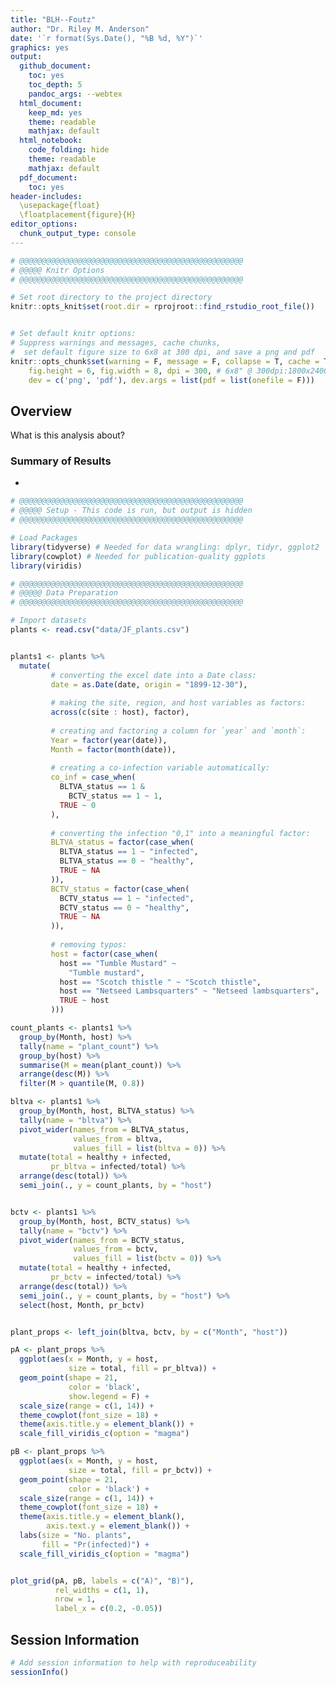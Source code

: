 ```yaml
---
title: "BLH--Foutz"
author: "Dr. Riley M. Anderson"
date: '`r format(Sys.Date(), "%B %d, %Y")`'
graphics: yes
output:
  github_document:
    toc: yes
    toc_depth: 5
    pandoc_args: --webtex
  html_document:
    keep_md: yes
    theme: readable
    mathjax: default
  html_notebook:
    code_folding: hide
    theme: readable
    mathjax: default
  pdf_document:
    toc: yes
header-includes:
  \usepackage{float}
  \floatplacement{figure}{H}
editor_options:
  chunk_output_type: console
---
```


```r
# @@@@@@@@@@@@@@@@@@@@@@@@@@@@@@@@@@@@@@@@@@@@@@@@@@
# @@@@@ Knitr Options
# @@@@@@@@@@@@@@@@@@@@@@@@@@@@@@@@@@@@@@@@@@@@@@@@@@

# Set root directory to the project directory
knitr::opts_knit$set(root.dir = rprojroot::find_rstudio_root_file())


# Set default knitr options: 
# Suppress warnings and messages, cache chunks, 
#  set default figure size to 6x8 at 300 dpi, and save a png and pdf
knitr::opts_chunk$set(warning = F, message = F, collapse = T, cache = T,
    fig.height = 6, fig.width = 8, dpi = 300, # 6x8" @ 300dpi:1800x2400=4.3MP
    dev = c('png', 'pdf'), dev.args = list(pdf = list(onefile = F)))

```



## Overview

What is this analysis about?

### Summary of Results
* 

```r

# @@@@@@@@@@@@@@@@@@@@@@@@@@@@@@@@@@@@@@@@@@@@@@@@@@
# @@@@@ Setup - This code is run, but output is hidden
# @@@@@@@@@@@@@@@@@@@@@@@@@@@@@@@@@@@@@@@@@@@@@@@@@@

# Load Packages
library(tidyverse) # Needed for data wrangling: dplyr, tidyr, ggplot2
library(cowplot) # Needed for publication-quality ggplots
library(viridis)

# @@@@@@@@@@@@@@@@@@@@@@@@@@@@@@@@@@@@@@@@@@@@@@@@@@
# @@@@@ Data Preparation
# @@@@@@@@@@@@@@@@@@@@@@@@@@@@@@@@@@@@@@@@@@@@@@@@@@

# Import datasets
plants <- read.csv("data/JF_plants.csv")



```


```r

plants1 <- plants %>% 
  mutate(
         # converting the excel date into a Date class:
         date = as.Date(date, origin = "1899-12-30"),
         
         # making the site, region, and host variables as factors:
         across(c(site : host), factor),
         
         # creating and factoring a column for `year` and `month`:
         Year = factor(year(date)),
         Month = factor(month(date)),
         
         # creating a co-infection variable automatically:
         co_inf = case_when(
           BLTVA_status == 1 &
             BCTV_status == 1 ~ 1,
           TRUE ~ 0
         ),
         
         # converting the infection "0,1" into a meaningful factor:
         BLTVA_status = factor(case_when(
           BLTVA_status == 1 ~ "infected",
           BLTVA_status == 0 ~ "healthy",
           TRUE ~ NA
         )),
         BCTV_status = factor(case_when(
           BCTV_status == 1 ~ "infected",
           BCTV_status == 0 ~ "healthy",
           TRUE ~ NA
         )),
         
         # removing typos:
         host = factor(case_when(
           host == "Tumble Mustard" ~
             "Tumble mustard",
           host == "Scotch thistle " ~ "Scotch thistle",
           host == "Netseed Lambsquarters" ~ "Netseed lambsquarters",
           TRUE ~ host
         )))

count_plants <- plants1 %>% 
  group_by(Month, host) %>% 
  tally(name = "plant_count") %>% 
  group_by(host) %>% 
  summarise(M = mean(plant_count)) %>% 
  arrange(desc(M)) %>% 
  filter(M > quantile(M, 0.8))

bltva <- plants1 %>% 
  group_by(Month, host, BLTVA_status) %>% 
  tally(name = "bltva") %>% 
  pivot_wider(names_from = BLTVA_status,
              values_from = bltva,
              values_fill = list(bltva = 0)) %>% 
  mutate(total = healthy + infected,
         pr_bltva = infected/total) %>% 
  arrange(desc(total)) %>% 
  semi_join(., y = count_plants, by = "host")


bctv <- plants1 %>% 
  group_by(Month, host, BCTV_status) %>% 
  tally(name = "bctv") %>% 
  pivot_wider(names_from = BCTV_status,
              values_from = bctv,
              values_fill = list(bctv = 0)) %>% 
  mutate(total = healthy + infected,
         pr_bctv = infected/total) %>% 
  arrange(desc(total)) %>% 
  semi_join(., y = count_plants, by = "host") %>% 
  select(host, Month, pr_bctv)


plant_props <- left_join(bltva, bctv, by = c("Month", "host"))

```


```r

pA <- plant_props %>% 
  ggplot(aes(x = Month, y = host,
             size = total, fill = pr_bltva)) +
  geom_point(shape = 21,
             color = 'black',
             show.legend = F) +
  scale_size(range = c(1, 14)) +
  theme_cowplot(font_size = 18) +
  theme(axis.title.y = element_blank()) +
  scale_fill_viridis_c(option = "magma")

pB <- plant_props %>% 
  ggplot(aes(x = Month, y = host,
             size = total, fill = pr_bctv)) +
  geom_point(shape = 21,
             color = 'black') +
  scale_size(range = c(1, 14)) +
  theme_cowplot(font_size = 18) +
  theme(axis.title.y = element_blank(),
        axis.text.y = element_blank()) +
  labs(size = "No. plants",
       fill = "Pr(infected)") +
  scale_fill_viridis_c(option = "magma")


plot_grid(pA, pB, labels = c("A)", "B)"),
          rel_widths = c(1, 1),
          nrow = 1,
          label_x = c(0.2, -0.05))

```


## Session Information

```r

# Add session information to help with reproduceability
sessionInfo()


```


